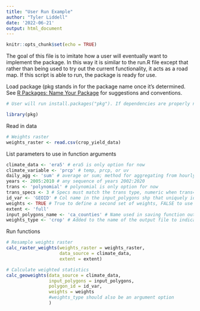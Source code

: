 ```yaml
---
title: "User Run Example"
author: "Tyler Liddell"
date: '2022-06-21'
output: html_document
---
```


```r
knitr::opts_chunk$set(echo = TRUE)
```

The goal of this file is to imitate how a user will eventually want to implement the package. In this way it is similar to the run.R file except that rather than being used to try out the current functionality, it acts as a road map. If this script is able to run, the package is ready for use. 

Load package (pkg stands in for the package name once it's determined. See [R Packages: Name Your Package](https://r-pkgs.org/workflows101.html#naming) for suggestions and conventions.
```r
# User will run install.packages("pkg"). If dependencies are properly noted in the DESCRIPTION file under Imports:, this should also install them. Note that this logic does not apply to the next line, library(pkg) only attaches pkg. Best practice is to always call functions from dependencies using package::function() syntax. There are, however, ways around this

library(pkg)
```

Read in data
```r
# Weights raster
weights_raster <- read.csv(crop_yield_data)

```

List parameters to use in function arguments
```r
climate_data <- 'era5' # era5 is only option for now
climate_variable <- 'prcp' # temp, prcp, or uv
daily_agg <- 'sum' # average or sum; method for aggregating from hourly to daily 
years <- 2005:2010 # any sequence of years 2002:2020
trans <- 'polynomial' # polynomial is only option for now
trans_specs <- 3 # Specs must match the trans type, numeric when trans=polynomial
id_var <- 'GEOID' # Col name in the input_polygons shp that uniquely identifies each polygon 
weights <- TRUE # True to define a second set of weights, FALSE to use only area weights
extent <- 'full'
input_polygons_name <- 'ca_counties' # Name used in saving function outputs; should relate to the polygons used
weights_type <- 'crop' # Added to the name of the output file to indicate what secondary weights are used =
```


Run functions
```r
# Resample weights raster
calc_raster_weights(weights_raster = weights_raster,
                    data_source = climate_data,
                    extent = extent)

# Calculate weighted statistics
calc_geoweights(data_source = climate_data,
                input_polygons = input_polygons,
                polygon_id = id_var,
                weights = weights
                #weights_type should also be an argument option
                )


```

